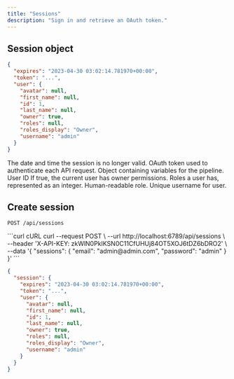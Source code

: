 ```yaml
---
title: "Sessions"
description: "Sign in and retrieve an OAuth token."
---
```


## Session object

```json
{
  "expires": "2023-04-30 03:02:14.781970+00:00",
  "token": "...",
  "user": {
    "avatar": null,
    "first_name": null,
    "id": 1,
    "last_name": null,
    "owner": true,
    "roles": null,
    "roles_display": "Owner",
    "username": "admin"
  }
}
```

<ResponseField name="expires" type="datetime" required>
  The date and time the session is no longer valid.
</ResponseField>

<ResponseField name="token" type="string" required>
  OAuth token used to authenticate each API request.
</ResponseField>

<ResponseField name="user" type="object" required>
  Object containing variables for the pipeline.

  <Expandable title="properties">
    <ResponseField name="id" type="integer" required>
      User ID
    </ResponseField>
    <ResponseField name="owner" type="boolean">
      If true, the current user has owner permissions.
    </ResponseField>
    <ResponseField name="roles" type="integer">
      Roles a user has, represented as an integer.
    </ResponseField>
    <ResponseField name="roles_display" type="integer">
      Human-readable role.
    </ResponseField>
    <ResponseField name="username" type="string">
      Unique username for user.
    </ResponseField>
  </Expandable>
</ResponseField>

## Create session

`POST /api/sessions`

<CodeGroup>
```curl cURL
curl --request POST \
  --url http://localhost:6789/api/sessions \
  --header 'X-API-KEY: zkWlN0PkIKSN0C11CfUHUj84OT5XOJ6tDZ6bDRO2' \
  --data '{
  "sessions": {
    "email": "admin@admin.com",
    "password": "admin"
  }
}'
```
</CodeGroup>

```json
{
  "session": {
    "expires": "2023-04-30 03:02:14.781970+00:00",
    "token": "...",
    "user": {
      "avatar": null,
      "first_name": null,
      "id": 1,
      "last_name": null,
      "owner": true,
      "roles": null,
      "roles_display": "Owner",
      "username": "admin"
    }
  }
}
```

